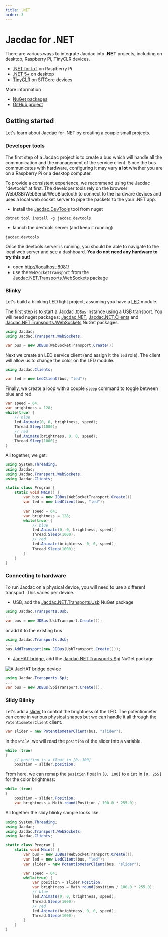```yaml
---
title: .NET
order: 3
---
```


# Jacdac for .NET

There are various ways to integrate Jacdac into **.NET** projects,
including on desktop, Raspberry Pi, TinyCLR devices.

-   [.NET for IoT](https://dotnet.microsoft.com/en-us/apps/iot) on Raspberry Pi
-   [.NET 5+](https://dotnet.microsoft.com/en-us/download/dotnet) on desktop
-   [TinyCLR](https://www.ghielectronics.com/tinyclr/) on SITCore devices

More information

-   [NuGet packages](https://www.nuget.org/profiles/Jacdac)
-   [GitHub project](https://github.com/microsoft/jacdac-dotnet)

## Getting started

Let's learn about Jacdac for .NET by creating a couple small projects.

### Developer tools

The first step of a Jacdac project is to create a bus which will handle all the communication and
the management of the service client.
Since the bus communicates with hardware, configuring it may vary **a lot** whether you are on a Raspberry Pi or a desktop computer.

To provide a consistent experience, we recommend using the Jacdac "devtools" at first.
The developer tools rely on the browser WebUSB/WebSerial/WebBluetooth to connect to the hardware devices and uses a local web socket server
to pipe the packets to the your .NET app.

-   Install the [Jacdac.DevTools](https://www.nuget.org/packages/Jacdac.DevTools/) tool from nuget

```
dotnet tool install -g jacdac.devtools
```

-   launch the devtools server (and keep it running)

```
jacdac.devtools
```

Once the devtools server is running, you should be able to navigate to the local web server and see a dashboard.
**You do not need any hardware to try this out!**

- open [http://localhost:8081/](http://localhost:8081/)
- use the `WebSocketTransport` from the [Jacdac.NET.Transports.WebSockets](https://www.nuget.org/packages/Jacdac.NET.Transports.WebSockets/) package

### Blinky

Let's build a blinking LED light project, assuming you have a [LED](/services/led) module.

The first step is to start a Jacdac `JDBus` instance using a USB transport. 
You will need nuget packages: [Jacdac.NET](https://www.nuget.org/packages/Jacdac.NET/), 
[Jacdac.NET.Clients](https://www.nuget.org/packages/Jacdac.NET.Clients/) 
and [Jacdac.NET.Transports.WebSockets](https://www.nuget.org/packages/Jacdac.NET.Transports.WebSockets/) NuGet packages.

```cs
using Jacdac;
using Jacdac.Transport.WebSockets;

var bus = new JDBus(WebSocketTransport.Create())
```

Next we create an LED service client (and assign it the `led` role).
The client will allow us to change the color on the LED module.

```cs
using Jacdac.Clients;

var led = new LedClient(bus, "led");
```

Finally, we create a loop with a couple `sleep` command to
toggle between blue and red.

```cs
var speed = 64;
var brightness = 128;
while(true) {
    // blue
    led.Animate(0, 0, brightness, speed);
    Thread.Sleep(1000);
    // red
    led.Animate(brightness, 0, 0, speed);
    Thread.Sleep(1000);
}
```

All together, we get:

```cs
using System.Threading;
using Jacdac;
using Jacdac.Transport.WebSockets;
using Jacdac.Clients;

static class Program {
    static void Main() {
        var bus = new JDBus(WebSocketTransport.Create())
        var led = new LedClient(bus, "led");

        var speed = 64;
        var brightness = 128;
        while(true) {
            // blue
            led.Animate(0, 0, brightness, speed);
            Thread.Sleep(1000);
            // red
            led.Animate(brightness, 0, 0, speed);
            Thread.Sleep(1000);
        }
    }
}
```

### Connecting to hardware

To run Jacdac on a physical device, you will need to use a different transport. This varies per device.

* USB, add the [Jacdac.NET.Transports.Usb](https://www.nuget.org/packages/Jacdac.NET.Transports.Usb/) NuGet package

```cs
using Jacdac.Transports.Usb;
...
var bus = new JDBus(UsbTransport.Create());
```

or add it to the existing bus

```cs
using Jacdac.Transports.Usb;
...
bus.AddTransport(new JDBus(UsbTransport.Create()));
```

* [JacHAT bridge](/services/bridge), add the [Jacdac.NET.Transports.Spi](https://www.nuget.org/packages/Jacdac.NET.Transports.Spi/) NuGet package

![A JacHAT bridge device](./dotnet/jachat.jpg)

```cs
using Jacdac.Transports.Spi;
...
var bus = new JDBus(SpiTransport.Create());
```

### Slidy Blinky

Let's add a [slider](/services/potentiometer) to control the brightness of the LED.
The potentiometer can come in various physical shapes but we can handle it all
through the `PotentiometerClient` client.

```cs
var slider = new PotentiometerClient(bus, "slider");
```

In the `while`, we will read the `position` of the slider into a variable.

```cs
while (true) 
{
    // position is a float in [0..100]
    position = slider.position;
```

From here, we can remap the `position` float in `[0, 100]` to a `int` in `[0, 255]` for the color brightness:

```cs
while (true) 
{
    position = slider.Position;
    var brightness = Math.round(Position / 100.0 * 255.0);
```

All together the slidy blinky sample looks like

```cs
using System.Threading;
using Jacdac;
using Jacdac.Transport.WebSockets;
using Jacdac.Clients;

static class Program {
    static void Main() {
        var bus = new JDBus(WebSocketTransport.Create());
        var led = new LedClient(bus, "led");
        var slider = new PotentiometerClient(bus, "slider");

        var speed = 64;
        while(true) {
            var position = slider.Position;
            var brightness = Math.round(position / 100.0 * 255.0);
            // blue
            led.Animate(0, 0, brightness, speed);
            Thread.Sleep(1000);
            // red
            led.Animate(brightness, 0, 0, speed);
            Thread.Sleep(1000);
        }
    }
}
```

